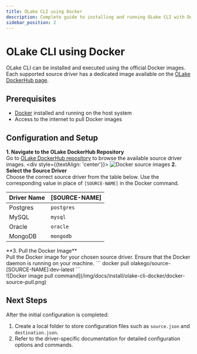 ```yaml
---
title: OLake CLI using Docker
description: Complete guide to installing and running OLake CLI with Docker for local development and data replication
sidebar_position: 2
---
```


# OLake CLI using Docker

OLake CLI can be installed and executed using the official Docker images. Each supported source driver has a dedicated image available on the [OLake DockerHub page](https://hub.docker.com/u/olakego).

## Prerequisites

- [Docker](https://docs.docker.com/get-docker/) installed and running on the host system
- Access to the internet to pull Docker images

## Configuration and Setup


**1. Navigate to the OLake DockerHub Repository** <br/>
Go to [OLake DockerHub repository](https://hub.docker.com/u/olakego) to browse the available source driver images.
    <div style={{textAlign: 'center'}}>
    ![Docker source images](/img/docs/install/olake-cli-docker/docker-source-images.png)
    </div>
**2. Select the Source Driver** <br/>
Choose the correct source driver from the table below. Use the corresponding value in place of `[SOURCE-NAME]` in the Docker command.
<div style={{ display: "flex", justifyContent: "center", textAlign: "center"}}>

| Driver Name | [SOURCE-NAME] |
|-------------|---------------|
| Postgres    | `postgres`    |
| MySQL       | `mysql`       |
| Oracle      | `oracle`      |
| MongoDB     | `mongodb`     |
</div>
**3. Pull the Docker Image** <br/>
Pull the Docker image for your chosen source driver. Ensure that the Docker daemon is running on your machine.
    ```
    docker pull olakego/source-[SOURCE-NAME]:dev-latest
    ```
    <div style={{textAlign: 'center'}}>
    ![Docker image pull command](/img/docs/install/olake-cli-docker/docker-source-pull.png)
    </div>



## Next Steps
After the initial configuration is completed:

1. Create a local folder to store configuration files such as `source.json` and `destination.json`.  
2. Refer to the driver-specific documentation for detailed configuration options and commands.  

